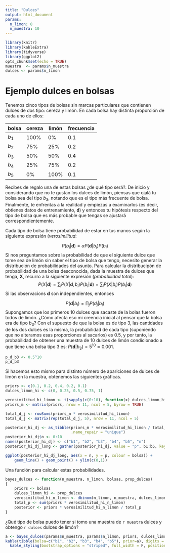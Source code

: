 ```yaml
---
title: "Dulces"
output: html_document
params:
  n_limon: 8
  n_muestra: 10
---
```


```r
library(knitr)
library(kableExtra)
library(tidyverse)
library(ggplot2)
opts_chunk$set(echo = TRUE)
muestra  <- params$n_muestra
dulces <- params$n_limon

```

# Ejemplo dulces en bolsas

Tenemos cinco tipos de bolsas sin marcas particulares que contienen dulces de dos tipo: cereza y limón. En cada bolsa hay distinta proporción de cada uno de ellos:

|bolsa     | cereza |  limón |frecuencia |
|----------|--------|--------|-----------|
|$b_1$     |  100%  |   0%   |    0.1    |
|$b_2$     |   75%  |  25%   |    0.2    |
|$b_3$     |   50%  |  50%   |    0.4    |
|$b_4$     |   25%  |  75%   |    0.2    |
|$b_5$     |    0%  | 100%   |    0.1    |

Recibes de regalo una de estas bolsas ¿de qué tipo será?. De inicio y considerando que no te gustan los dulces de limón, piensas que ojalá tu bolsa sea del tipo $b_3$, notando que es el tipo más frecuente de bolsa. Finalmente, te enfrentas a la realidad y empiezas a examinarlos (es decir, obtienes datos de entrenamiento, $\textbf{d}$) y entonces tu hipótesis respecto del tipo de bolsa que es más probable que tengas se ajustará correspondientemente.

Cada tipo de bolsa tiene probabilidad de estar en tus manos según la siguiente expresión (_verosimilitud_:

$$
P(b_i|\textbf{d}) = \alpha P(\textbf{d}|b_i) P(b_i)
$$
Si nos preguntamos sobre la probabilidad de que el siguiente dulce que tome sea de limón sin saber el tipo de bolsa que tengo, necesito generar la distribución de probabilidades del asunto. Para calcular la distribucipón de probabilidad de una bolsa desconocida, dada la muestra de dulces que tenga, $\textbf{X}$, recurro a la siguiente expresión (_probabilidad total_):
$$
P(X|\textbf{d}) = \sum_{i} P(X|\textbf{d}, b_i) P(b_i|\textbf{d}) = \sum_{i} P(X|b_i)P(b_i|\textbf{d})
$$
Si las observacions $\textbf{d}$ son independientes, entonces

$$
P(\textbf{d}|b_i) = \prod_j P(d_j|b_i)
$$
Supongamos que los primeros 10 dulces que sacaste de la bolas fueron todos de limón. ¿Cómo afecta eso mi creencia inicial al pensar que la bolsa era de tipo $b_3$? Con el supuesto de que la bolsa es de tipo 3, las cantidades de los dos dulces es la misma, la probabilidad de cada tipo (suponiendo que no alteramos esas proporciones al sacarlos) es 0.5, y por tanto, la probabilidad de obtener una muestra de 10 dulces de limón condicionado a que tiene una bolsa tipo 3 es: $P(\textbf{d}|b_3) = 5^{10} \approx 0.001$.


```r
p_d_b3 <- 0.5^10
p_d_b3

```

Si hacemos esto mismo para distinto número de apariciones de dulces de limón en la muestra, obtenemos las siguientes gráficas.

```r
priors <- c(0.1, 0.2, 0.4, 0.2, 0.1)
dulces_limon_hi <- c(0, 0.25, 0.5, 0.75, 1)

verosimilitud_hi_limon <- t(sapply(c(0:10), function(x) dulces_limon_hi^x))
priors_m <- matrix(priors, nrow = 11, ncol = 5, byrow = TRUE)

total_d_j <- rowSums(priors_m * verosimilitud_hi_limon)
total_d_j <- matrix(rep(total_d_j, 5), nrow = 11, ncol = 5)

posterior_hi_dj <- as_tibble(priors_m * verosimilitud_hi_limon / total_d_j, 
                             .name_repair = "unique")
posterior_hi_dj$n <- 0:10 
names(posterior_hi_dj) <- c("b1", "b2", "b3", "b4", "b5", "n") 
posterior_hi_dj_long <- gather(posterior_hi_dj, value = "p", b1:b5, key= "bolsa")

ggplot(posterior_hi_dj_long, aes(x = n, y = p, colour = bolsa)) + 
    geom_line() + geom_point() + ylim(c(0,1))

```

Una función para calcular estas probabilidades.

```r
bayes_dulces <- function(n_muestra, n_limon, bolsas, prop_dulces)
{
    priors <- bolsas
    dulces_limon_hi <- prop_dulces
    verosimilitud_hi_n_limon <- dbinom(n_limon, n_muestra, dulces_limon_hi)
    total_p <- sum(priors * verosimilitud_hi_n_limon)
    posterior <- priors * verosimilitud_hi_n_limon / total_p
}

```

¿Qué tipo de bolsa puedo tener si tomo una muestra de `r muestra` dulces y obtengo `r dulces` dulces de limón?
 
```r
a <- bayes_dulces(params$n_muestra, params$n_limon, priors, dulces_limon_hi)
kable(tibble(bolsa=c("b1", "b2", "b3", "b4", "b5"), prior=a), digits = 6) %>%
  kable_styling(bootstrap_options = "striped", full_width = F, position = "center")
```

